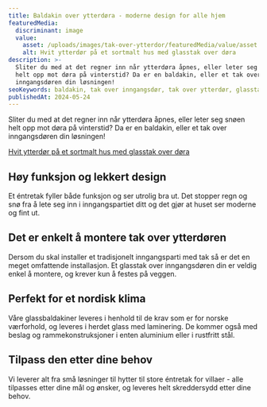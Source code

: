 ```yaml
---
title: Baldakin over ytterdøra - moderne design for alle hjem
featuredMedia:
  discriminant: image
  value:
    asset: /uploads/images/tak-over-ytterdor/featuredMedia/value/asset.png
    alt: Hvit ytterdør på et sortmalt hus med glasstak over døra
description: >-
  Sliter du med at det regner inn når ytterdøra åpnes, eller leter seg snøen
  helt opp mot døra på vinterstid? Da er en baldakin, eller et tak over
  inngangsdøren din løsningen!
seoKeywords: baldakin, tak over inngangsdør, tak over ytterdør, glasstak, tak over dør
publishedAt: 2024-05-24
---
```

Sliter du med at det regner inn når ytterdøra åpnes, eller leter seg snøen helt opp mot døra på vinterstid? Da er en baldakin, eller et tak over inngangsdøren din løsningen!

[Hvit ytterdør på et sortmalt hus med glasstak over døra](https://cdn.sanity.io/images/csbn9wp4/transformed-data/e25f305845a13a0516d7625c21f061d5a3f3e5e8-1920x1080.png)

## Høy funksjon og lekkert design

Et éntretak fyller både funksjon og ser utrolig bra ut. Det stopper regn og snø fra å lete seg inn i inngangspartiet ditt og det gjør at huset ser moderne og fint ut.

## Det er enkelt å montere tak over ytterdøren

Dersom du skal installer et tradisjonelt inngangsparti med tak så er det en meget omfattende installasjon. Et glasstak over inngangsdøren din er veldig enkel å montere, og krever kun å festes på veggen.

## Perfekt for et nordisk klima

Våre glassbaldakiner leveres i henhold til de krav som er for norske værforhold, og leveres i herdet glass med laminering. De kommer også med beslag og rammekonstruksjoner i enten aluminium eller i rustfritt stål.

## Tilpass den etter dine behov

Vi leverer alt fra små løsninger til hytter til store éntretak for villaer - alle tilpasses etter dine mål og ønsker, og leveres helt skreddersydd etter dine behov.
